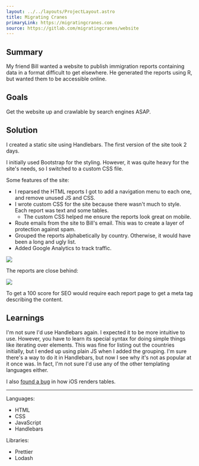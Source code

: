 ```yaml
---
layout: ../../layouts/ProjectLayout.astro
title: Migrating Cranes
primaryLink: https://migratingcranes.com
source: https://gitlab.com/migratingcranes/website
---
```


## Summary

My friend Bill wanted a website to publish immigration reports containing data in a format difficult to get elsewhere. He generated the reports using R, but wanted them to be accessible online.

## Goals

Get the website up and crawlable by search engines ASAP.

## Solution

I created a static site using Handlebars. The first version of the site took 2 days.

I initially used Bootstrap for the styling. However, it was quite heavy for the site's needs, so I switched to a custom CSS file.

Some features of the site:

- I reparsed the HTML reports I got to add a navigation menu to each one, and remove unused JS and CSS.
- I wrote custom CSS for the site because there wasn't much to style. Each report was text and some tables.
  - The custom CSS helped me ensure the reports look great on mobile.
- Route emails from the site to Bill's email. This was to create a layer of protection against spam.
- Grouped the reports alphabetically by country. Otherwise, it would have been a long and ugly list.
- Added Google Analytics to track traffic.

![](/projects/migratingcranes/lighthouse-score-home.png)

The reports are close behind:

![](/projects/migratingcranes/lighthouse-score-report.png)

To get a 100 score for SEO would require each report page to get a meta tag describing the content.

## Learnings

I'm not sure I'd use Handlebars again. I expected it to be more intuitive to use. However, you have to learn its special syntax for doing simple things like iterating over elements. This was fine for listing out the countries initially, but I ended up using plain JS when I added the grouping. I'm sure there's a way to do it in Handlebars, but now I see why it's not as popular at it once was. In fact, I'm not sure I'd use any of the other templating languages either.

I also [found a bug](https://github.com/markmiro/ios-table-whitespace-text-size-bug) in how iOS renders tables.

---

Languages:

- HTML
- CSS
- JavaScript
- Handlebars

Libraries:

- Prettier
- Lodash

